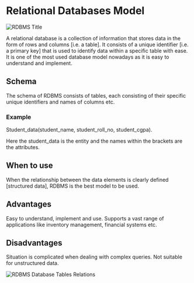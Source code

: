# Relational Databases Model

![RDBMS Title](/RDBMS_1.png)

A relational database is a collection of information that stores data in the form of rows and columns [i.e. a table]. It consists of a unique identifier [i.e. a primary key] that is used to identify data within a specific table with ease. It is one of the most used database model nowadays as it is easy to understand and implement.

## Schema

The schema of RDBMS consists of tables, each consisting of their specific unique identifiers and names of columns etc.

### Example

Student_data(student_name, student_roll_no, student_cgpa).

Here the student_data is the entity and the names within the brackets are the attributes.

## When to use

When the relationship between the data elements is clearly defined [structured data], RDBMS is the best model to be used.

## Advantages

Easy to understand, implement and use. Supports a vast range of applications like inventory management, financial systems etc.

## Disadvantages

Situation is complicated when dealing with complex queries. Not suitable for unstructured data.

![RDBMS Database Tables Relations](/RDBMS_2.png)
